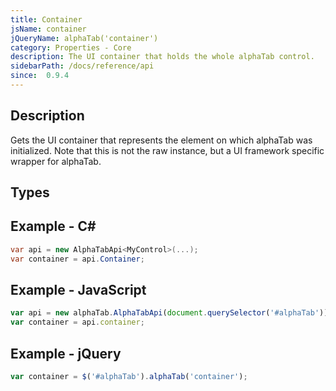 ```yaml
---
title: Container
jsName: container
jQueryName: alphaTab('container')
category: Properties - Core
description: The UI container that holds the whole alphaTab control. 
sidebarPath: /docs/reference/api
since:  0.9.4
---
```



## Description
Gets the UI container that represents the element on which alphaTab was initialized. Note that this is not the raw instance, but a UI framework specific wrapper for alphaTab.

## Types

<TypeTable>
    <TypeRow type="all" name="AlphaTab.UI.IContainer" />
    <TypeRow type="net-wf" name="AlphaTab.Platform.CSharp.WinForms.ControlContainer" />
    <TypeRow type="net-wpf" name="AlphaTab.Platform.CSharp.Wpf.FrameworkElementContainer" />
    <TypeRow type="js" name="AlphaTab.UI.HtmlElementContainer" />
</TypeTable>

## Example - C#

```csharp
var api = new AlphaTabApi<MyControl>(...);
var container = api.Container;
```

## Example - JavaScript

```js
var api = new alphaTab.AlphaTabApi(document.querySelector('#alphaTab'));
var container = api.container;
```

## Example - jQuery

```js
var container = $('#alphaTab').alphaTab('container');
```